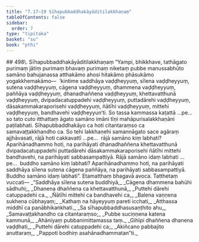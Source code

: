 ```yaml
---
title: "7.17–19 Sīhapubbaddhakāyāditilakkhaṇaṃ"
tableOfContents: false
sidebar:
  order: 7
type: "tipitaka"
basket: "su"
book: "pthi"
---
```



<DynamicBreadcrumb />

<Paragraph type="center" book="pthi">
## 498\. Sīhapubbaddhakāyāditilakkhaṇaṃ
</Paragraph>

<Division number="224" book="pthi" bookNo="8" page="134">

<Paragraph number="499" book="pthi">
“Yampi, bhikkhave, tathāgato purimaṃ jātiṃ purimaṃ bhavaṃ purimaṃ niketaṃ pubbe manussabhūto samāno bahujanassa atthakāmo ahosi hitakāmo phāsukāmo yogakkhemakāmo—  ‘kintime saddhāya vaḍḍheyyuṃ, sīlena vaḍḍheyyuṃ, sutena vaḍḍheyyuṃ, cāgena vaḍḍheyyuṃ, dhammena vaḍḍheyyuṃ, paññāya vaḍḍheyyuṃ, dhanadhaññena vaḍḍheyyuṃ, khettavatthunā vaḍḍheyyuṃ, dvipadacatuppadehi vaḍḍheyyuṃ, puttadārehi vaḍḍheyyuṃ, dāsakammakaraporisehi vaḍḍheyyuṃ, ñātīhi vaḍḍheyyuṃ, mittehi vaḍḍheyyuṃ, bandhavehi vaḍḍheyyun’ti. So tassa kammassa kaṭattā …pe…  so tato cuto itthattaṃ āgato samāno imāni tīṇi mahāpurisalakkhaṇāni paṭilabhati. Sīhapubbaddhakāyo ca hoti citantaraṃso ca samavaṭṭakkhandho ca.
</Paragraph>

<Paragraph number="500" book="pthi">
So tehi lakkhaṇehi samannāgato sace agāraṃ ajjhāvasati, rājā hoti cakkavattī …pe…  rājā samāno kiṃ labhati? Aparihānadhammo hoti, na parihāyati dhanadhaññena khettavatthunā dvipadacatuppadehi puttadārehi dāsakammakaraporisehi ñātīhi mittehi bandhavehi, na parihāyati sabbasampattiyā. Rājā samāno idaṃ labhati …pe…  buddho samāno kiṃ labhati? Aparihānadhammo hoti, na parihāyati saddhāya sīlena sutena cāgena paññāya, na parihāyati sabbasampattiyā. Buddho samāno idaṃ labhati”. Etamatthaṃ bhagavā avoca.
</Paragraph>

</Division>
<Division number="225" book="pthi" bookNo="8" page="134">

<Paragraph number="501" book="pthi">
Tatthetaṃ vuccati—
</Paragraph>

<Paragraph number="502" type="verses" book="pthi">
_“Saddhāya sīlena sutena buddhiyā,_  
_Cāgena dhammena bahūhi sādhuhi;_  
_Dhanena dhaññena ca khettavatthunā,_  
_Puttehi dārehi catuppadehi ca._  

</Paragraph>

<Paragraph number="503" type="verses" book="pthi">
_Ñātīhi mittehi ca bandhavehi ca,_  
_Balena vaṇṇena sukhena cūbhayaṃ;_  
_Kathaṃ na hāyeyyuṃ pareti icchati,_  
_Atthassa middhī ca panābhikaṅkhati._  

</Paragraph>

<Paragraph number="504" type="verses" book="pthi">
_Sa sīhapubbaddhasusaṇṭhito ahu,_  
_Samavaṭṭakhandho ca citantaraṃso;_  
_Pubbe suciṇṇena katena kammunā,_  
_Ahāniyaṃ pubbanimittamassa taṃ._  

</Paragraph>

<Paragraph number="505" type="verses" book="pthi">
_Gihīpi dhaññena dhanena vaḍḍhati,_  
_Puttehi dārehi catuppadehi ca;_  
_Akiñcano pabbajito anuttaraṃ,_  
_Pappoti bodhiṃ asahānadhammatan”ti._
</Paragraph>
</Division>